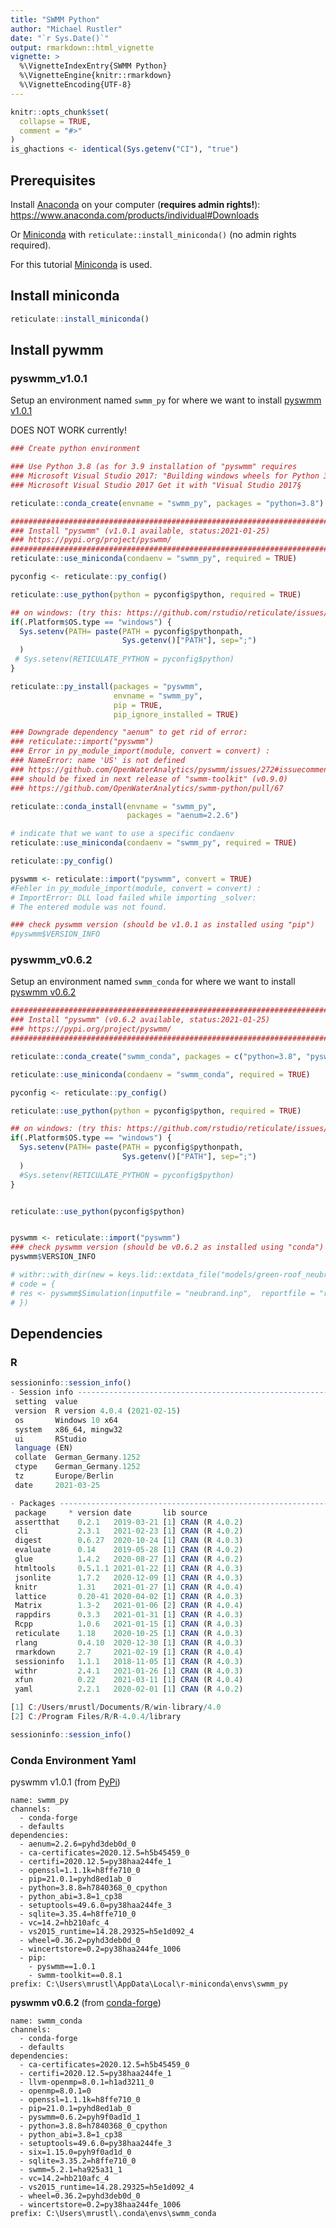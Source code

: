 ```yaml
---
title: "SWMM Python"
author: "Michael Rustler"
date: "`r Sys.Date()`"
output: rmarkdown::html_vignette
vignette: >
  %\VignetteIndexEntry{SWMM Python}
  %\VignetteEngine{knitr::rmarkdown}
  %\VignetteEncoding{UTF-8}
---
```


```r
knitr::opts_chunk$set(
  collapse = TRUE,
  comment = "#>"
)
is_ghactions <- identical(Sys.getenv("CI"), "true")
```
## Prerequisites 

Install [Anaconda](https://www.anaconda.com/products/individual) on your computer
(**requires admin rights!**): 
[https://www.anaconda.com/products/individual#Downloads](https://www.anaconda.com/products/individual#Downloads)

Or [Miniconda](https://docs.conda.io/en/latest/miniconda.html) with `reticulate::install_miniconda()` (no admin rights required).

For this tutorial [Miniconda](https://docs.conda.io/en/latest/miniconda.html) is 
used.


## Install miniconda

```r
reticulate::install_miniconda()
```

## Install pywmm

### pyswmm_v1.0.1

Setup an environment named `swmm_py` for where we want to install [pyswmm v1.0.1](https://pyswmm.readthedocs.io/en/latest/) 

DOES NOT WORK currently!

```r
### Create python environment 

### Use Python 3.8 (as for 3.9 installation of "pyswmm" requires 
### Microsoft Visual Studio 2017: "Building windows wheels for Python 3.9 requires 
### Microsoft Visual Studio 2017 Get it with "Visual Studio 2017§

reticulate::conda_create(envname = "swmm_py", packages = "python=3.8")

################################################################################
### Install "pyswmm" (v1.0.1 available, status:2021-01-25)
### https://pypi.org/project/pyswmm/ 
################################################################################
reticulate::use_miniconda(condaenv = "swmm_py", required = TRUE)

pyconfig <- reticulate::py_config()

reticulate::use_python(python = pyconfig$python, required = TRUE)

## on windows: (try this: https://github.com/rstudio/reticulate/issues/367#issuecomment-432920802)
if(.Platform$OS.type == "windows") {
  Sys.setenv(PATH= paste(PATH = pyconfig$pythonpath, 
                         Sys.getenv()["PATH"], sep=";")
  )
 # Sys.setenv(RETICULATE_PYTHON = pyconfig$python)
}

reticulate::py_install(packages = "pyswmm", 
                       envname = "swmm_py", 
                       pip = TRUE, 
                       pip_ignore_installed = TRUE)

### Downgrade dependency "aenum" to get rid of error: 
### reticulate::import("pyswmm") 
### Error in py_module_import(module, convert = convert) : 
### NameError: name 'US' is not defined
### https://github.com/OpenWaterAnalytics/pyswmm/issues/272#issuecomment-782697886
### should be fixed in next release of "swmm-toolkit" (v0.9.0)
### https://github.com/OpenWaterAnalytics/swmm-python/pull/67

reticulate::conda_install(envname = "swmm_py", 
                          packages = "aenum=2.2.6")

# indicate that we want to use a specific condaenv
reticulate::use_miniconda(condaenv = "swmm_py", required = TRUE)

reticulate::py_config()

pyswmm <- reticulate::import("pyswmm", convert = TRUE)
#Fehler in py_module_import(module, convert = convert) : 
# ImportError: DLL load failed while importing _solver: 
# The entered module was not found.

### check pyswmm version (should be v1.0.1 as installed using "pip") 
#pyswmm$VERSION_INFO
```

### pyswmm_v0.6.2

Setup an environment named `swmm_conda` for where we want to install [pyswmm v0.6.2](https://pyswmm.readthedocs.io/en/latest/) 

```r
################################################################################
### Install "pyswmm" (v0.6.2 available, status:2021-01-25)
### https://pypi.org/project/pyswmm/ 
################################################################################

reticulate::conda_create("swmm_conda", packages = c("python=3.8", "pyswmm"))

reticulate::use_miniconda(condaenv = "swmm_conda", required = TRUE)

pyconfig <- reticulate::py_config()

reticulate::use_python(python = pyconfig$python, required = TRUE)

## on windows: (try this: https://github.com/rstudio/reticulate/issues/367#issuecomment-432920802)
if(.Platform$OS.type == "windows") {
  Sys.setenv(PATH= paste(PATH = pyconfig$pythonpath, 
                         Sys.getenv()["PATH"], sep=";")
  )
  #Sys.setenv(RETICULATE_PYTHON = pyconfig$python)
}


reticulate::use_python(pyconfig$python)


pyswmm <- reticulate::import("pyswmm")
### check pyswmm version (should be v0.6.2 as installed using "conda") 
pyswmm$VERSION_INFO

# withr::with_dir(new = keys.lid::extdata_file("models/green-roof_neubrandenburg"),
# code = {
# res <- pyswmm$Simulation(inputfile = "neubrand.inp",  reportfile = "report.rpt", outputfile = "output.out", swmm_lib_path = "C:/_UserProg/EPA SWMM 5.1.013/")
# })

```


## Dependencies

### R  

```r
sessioninfo::session_info()
- Session info -------------------------------------------------------------------------------------------
 setting  value                       
 version  R version 4.0.4 (2021-02-15)
 os       Windows 10 x64              
 system   x86_64, mingw32             
 ui       RStudio                     
 language (EN)                        
 collate  German_Germany.1252         
 ctype    German_Germany.1252         
 tz       Europe/Berlin               
 date     2021-03-25                  

- Packages -----------------------------------------------------------------------------------------------
 package     * version date       lib source        
 assertthat    0.2.1   2019-03-21 [1] CRAN (R 4.0.2)
 cli           2.3.1   2021-02-23 [1] CRAN (R 4.0.2)
 digest        0.6.27  2020-10-24 [1] CRAN (R 4.0.3)
 evaluate      0.14    2019-05-28 [1] CRAN (R 4.0.2)
 glue          1.4.2   2020-08-27 [1] CRAN (R 4.0.2)
 htmltools     0.5.1.1 2021-01-22 [1] CRAN (R 4.0.3)
 jsonlite      1.7.2   2020-12-09 [1] CRAN (R 4.0.3)
 knitr         1.31    2021-01-27 [1] CRAN (R 4.0.4)
 lattice       0.20-41 2020-04-02 [1] CRAN (R 4.0.3)
 Matrix        1.3-2   2021-01-06 [2] CRAN (R 4.0.4)
 rappdirs      0.3.3   2021-01-31 [1] CRAN (R 4.0.3)
 Rcpp          1.0.6   2021-01-15 [1] CRAN (R 4.0.3)
 reticulate    1.18    2020-10-25 [1] CRAN (R 4.0.3)
 rlang         0.4.10  2020-12-30 [1] CRAN (R 4.0.3)
 rmarkdown     2.7     2021-02-19 [1] CRAN (R 4.0.4)
 sessioninfo   1.1.1   2018-11-05 [1] CRAN (R 4.0.3)
 withr         2.4.1   2021-01-26 [1] CRAN (R 4.0.3)
 xfun          0.22    2021-03-11 [1] CRAN (R 4.0.4)
 yaml          2.2.1   2020-02-01 [1] CRAN (R 4.0.2)

[1] C:/Users/mrustl/Documents/R/win-library/4.0
[2] C:/Program Files/R/R-4.0.4/library

```

```r
sessioninfo::session_info()
```

### Conda Environment Yaml 

pyswmm v1.0.1 (from [PyPi](https://pypi.org/project/pyswmm/))

```
name: swmm_py
channels:
  - conda-forge
  - defaults
dependencies:
  - aenum=2.2.6=pyhd3deb0d_0
  - ca-certificates=2020.12.5=h5b45459_0
  - certifi=2020.12.5=py38haa244fe_1
  - openssl=1.1.1k=h8ffe710_0
  - pip=21.0.1=pyhd8ed1ab_0
  - python=3.8.8=h7840368_0_cpython
  - python_abi=3.8=1_cp38
  - setuptools=49.6.0=py38haa244fe_3
  - sqlite=3.35.4=h8ffe710_0
  - vc=14.2=hb210afc_4
  - vs2015_runtime=14.28.29325=h5e1d092_4
  - wheel=0.36.2=pyhd3deb0d_0
  - wincertstore=0.2=py38haa244fe_1006
  - pip:
    - pyswmm==1.0.1
    - swmm-toolkit==0.8.1
prefix: C:\Users\mrustl\AppData\Local\r-miniconda\envs\swmm_py

```


**pyswmm v0.6.2** (from [conda-forge](https://anaconda.org/conda-forge/pyswmm))


```
name: swmm_conda
channels:
  - conda-forge
  - defaults
dependencies:
  - ca-certificates=2020.12.5=h5b45459_0
  - certifi=2020.12.5=py38haa244fe_1
  - llvm-openmp=8.0.1=h1ad3211_0
  - openmp=8.0.1=0
  - openssl=1.1.1k=h8ffe710_0
  - pip=21.0.1=pyhd8ed1ab_0
  - pyswmm=0.6.2=pyh9f0ad1d_1
  - python=3.8.8=h7840368_0_cpython
  - python_abi=3.8=1_cp38
  - setuptools=49.6.0=py38haa244fe_3
  - six=1.15.0=pyh9f0ad1d_0
  - sqlite=3.35.2=h8ffe710_0
  - swmm=5.2.1=ha925a31_1
  - vc=14.2=hb210afc_4
  - vs2015_runtime=14.28.29325=h5e1d092_4
  - wheel=0.36.2=pyhd3deb0d_0
  - wincertstore=0.2=py38haa244fe_1006
prefix: C:\Users\mrustl\.conda\envs\swmm_conda
```
